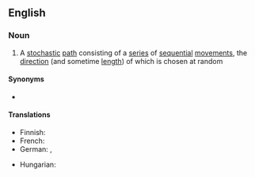 ==English==

===Noun===
{{wikipedia}}
{{en-noun}}

# {{lb|en|mathematics}} A [[stochastic]] [[path]] consisting of a [[series]] of [[sequential]] [[movement]]s, the [[direction]] (and sometime [[length]]) of which is chosen at random

====Synonyms====
* {{l|en|drunkard's walk}}

====Translations====
{{trans-top|stochastic path}}
* Finnish: {{t|fi|satunnaiskulku}}
* French: {{t|fr|marche aléatoire|f}}
* German: {{t+|de|Irrfahrt}}, {{t|de|Zufallsbewegung}}
{{trans-mid}}
* Hungarian: {{t+|hu|véletlen bolyongás}}
{{trans-bottom}}